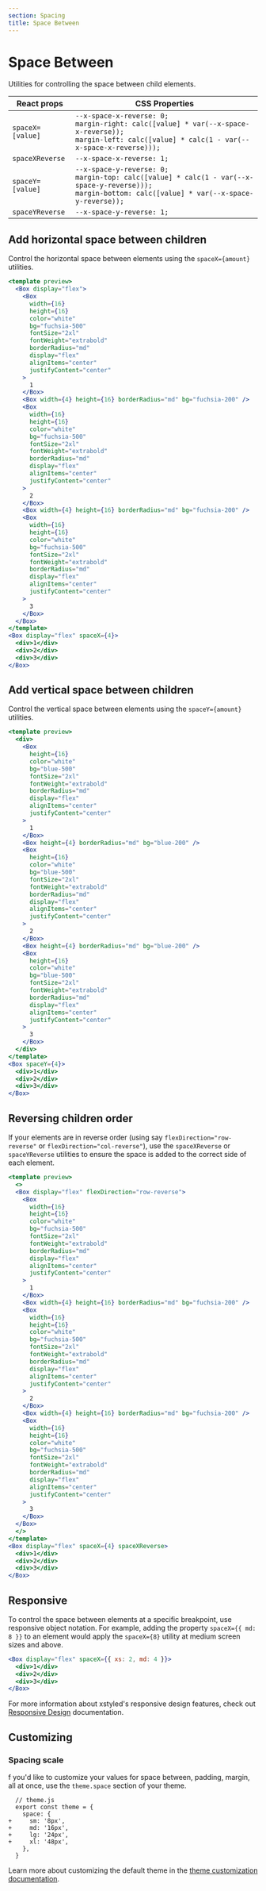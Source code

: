 ```yaml
---
section: Spacing
title: Space Between
---
```


# Space Between

Utilities for controlling the space between child elements.

| React props      | CSS Properties                                                                                                                                                   |
| ---------------- | ---------------------------------------------------------------------------------------------------------------------------------------------------------------- |
| `spaceX=[value]` | `--x-space-x-reverse: 0;`<br />`margin-right: calc([value] * var(--x-space-x-reverse));`<br />`margin-left: calc([value] * calc(1 - var(--x-space-x-reverse)));` |
| `spaceXReverse`  | `--x-space-x-reverse: 1;`                                                                                                                                        |
| `spaceY=[value]` | `--x-space-y-reverse: 0;`<br />`margin-top: calc([value] * calc(1 - var(--x-space-y-reverse)));`<br />`margin-bottom: calc([value] * var(--x-space-y-reverse));` |
| `spaceYReverse`  | `--x-space-y-reverse: 1;`                                                                                                                                        |

## Add horizontal space between children

Control the horizontal space between elements using the `spaceX={amount}` utilities.

```jsx preview
<template preview>
  <Box display="flex">
    <Box
      width={16}
      height={16}
      color="white"
      bg="fuchsia-500"
      fontSize="2xl"
      fontWeight="extrabold"
      borderRadius="md"
      display="flex"
      alignItems="center"
      justifyContent="center"
    >
      1
    </Box>
    <Box width={4} height={16} borderRadius="md" bg="fuchsia-200" />
    <Box
      width={16}
      height={16}
      color="white"
      bg="fuchsia-500"
      fontSize="2xl"
      fontWeight="extrabold"
      borderRadius="md"
      display="flex"
      alignItems="center"
      justifyContent="center"
    >
      2
    </Box>
    <Box width={4} height={16} borderRadius="md" bg="fuchsia-200" />
    <Box
      width={16}
      height={16}
      color="white"
      bg="fuchsia-500"
      fontSize="2xl"
      fontWeight="extrabold"
      borderRadius="md"
      display="flex"
      alignItems="center"
      justifyContent="center"
    >
      3
    </Box>
  </Box>
</template>
<Box display="flex" spaceX={4}>
  <div>1</div>
  <div>2</div>
  <div>3</div>
</Box>
```

## Add vertical space between children

Control the vertical space between elements using the `spaceY={amount}` utilities.

```jsx preview
<template preview>
  <div>
    <Box
      height={16}
      color="white"
      bg="blue-500"
      fontSize="2xl"
      fontWeight="extrabold"
      borderRadius="md"
      display="flex"
      alignItems="center"
      justifyContent="center"
    >
      1
    </Box>
    <Box height={4} borderRadius="md" bg="blue-200" />
    <Box
      height={16}
      color="white"
      bg="blue-500"
      fontSize="2xl"
      fontWeight="extrabold"
      borderRadius="md"
      display="flex"
      alignItems="center"
      justifyContent="center"
    >
      2
    </Box>
    <Box height={4} borderRadius="md" bg="blue-200" />
    <Box
      height={16}
      color="white"
      bg="blue-500"
      fontSize="2xl"
      fontWeight="extrabold"
      borderRadius="md"
      display="flex"
      alignItems="center"
      justifyContent="center"
    >
      3
    </Box>
  </div>
</template>
<Box spaceY={4}>
  <div>1</div>
  <div>2</div>
  <div>3</div>
</Box>
```

## Reversing children order

If your elements are in reverse order (using say `flexDirection="row-reverse"` or `flexDirection="col-reverse"`), use the `spaceXReverse` or `spaceYReverse` utilities to ensure the space is added to the correct side of each element.

```jsx preview
<template preview>
  <>
  <Box display="flex" flexDirection="row-reverse">
    <Box
      width={16}
      height={16}
      color="white"
      bg="fuchsia-500"
      fontSize="2xl"
      fontWeight="extrabold"
      borderRadius="md"
      display="flex"
      alignItems="center"
      justifyContent="center"
    >
      1
    </Box>
    <Box width={4} height={16} borderRadius="md" bg="fuchsia-200" />
    <Box
      width={16}
      height={16}
      color="white"
      bg="fuchsia-500"
      fontSize="2xl"
      fontWeight="extrabold"
      borderRadius="md"
      display="flex"
      alignItems="center"
      justifyContent="center"
    >
      2
    </Box>
    <Box width={4} height={16} borderRadius="md" bg="fuchsia-200" />
    <Box
      width={16}
      height={16}
      color="white"
      bg="fuchsia-500"
      fontSize="2xl"
      fontWeight="extrabold"
      borderRadius="md"
      display="flex"
      alignItems="center"
      justifyContent="center"
    >
      3
    </Box>
  </Box>
  </>
</template>
<Box display="flex" spaceX={4} spaceXReverse>
  <div>1</div>
  <div>2</div>
  <div>3</div>
</Box>
```

## Responsive

To control the space between elements at a specific breakpoint, use responsive object notation. For example, adding the property `spaceX={{ md: 8 }}` to an element would apply the `spaceX={8}` utility at medium screen sizes and above.

```jsx
<Box display="flex" spaceX={{ xs: 2, md: 4 }}>
  <div>1</div>
  <div>2</div>
  <div>3</div>
</Box>
```

For more information about xstyled's responsive design features, check out [Responsive Design](@TODO-link) documentation.

## Customizing

### Spacing scale

f you'd like to customize your values for space between, padding, margin, all at once, use the `theme.space` section of your theme.

<!-- @TODO support diff -->

```diffjs
  // theme.js
  export const theme = {
    space: {
+     sm: '8px',
+     md: '16px',
+     lg: '24px',
+     xl: '48px',
    },
  }
```

Learn more about customizing the default theme in the [theme customization documentation](@TODO-link).
